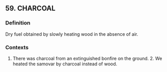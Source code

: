 ## 59. CHARCOAL
### Definition
Dry fuel obtained by slowly heating wood in the absence of air.

### Contexts
1. There was charcoal from an extinguished bonfire on the ground. 2. We heated the samovar by charcoal instead of wood.

